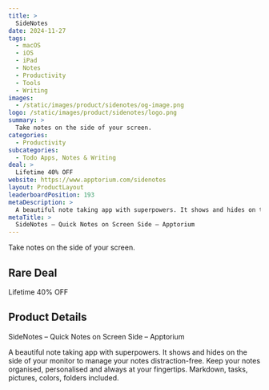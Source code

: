 ```yaml
---
title: >
  SideNotes
date: 2024-11-27
tags:
  - macOS
  - iOS
  - iPad
  - Notes
  - Productivity
  - Tools
  - Writing
images:
  - /static/images/product/sidenotes/og-image.png
logo: /static/images/product/sidenotes/logo.png
summary: >
  Take notes on the side of your screen.
categories:
  - Productivity
subcategories:
  - Todo Apps, Notes & Writing
deal: >
  Lifetime 40% OFF
website: https://www.apptorium.com/sidenotes
layout: ProductLayout
leaderboardPosition: 193
metaDescription: >
  A beautiful note taking app with superpowers. It shows and hides on the side of your monitor to manage your notes distraction-free. Keep your notes organised, personalised and always at your fingertips. Markdown, tasks, pictures, colors, folders included.
metaTitle: >
  SideNotes – Quick Notes on Screen Side – Apptorium
---
```

Take notes on the side of your screen.

## Rare Deal

Lifetime 40% OFF

## Product Details

SideNotes – Quick Notes on Screen Side – Apptorium

A beautiful note taking app with superpowers. It shows and hides on the side of your monitor to manage your notes distraction-free. Keep your notes organised, personalised and always at your fingertips. Markdown, tasks, pictures, colors, folders included.
